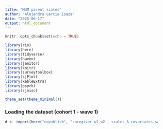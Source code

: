 ```yaml
---
title: "MdM parent scales"
author: "Alejandra Garcia Isaza"
date: "2025-06-17"
output: html_document
---
```


```r
knitr::opts_chunk$set(echo = TRUE)

library(rio)
library(here)
library(tidyverse)
library(haven)
library(janitor)
library(knitr)
library(surveytoolbox)
library(sjPlot)
library(kableExtra)
library(psych)
library(sjmisc)

theme_set(theme_minimal())
```


### Loading the dataset (cohort 1 - wave 1)
```r
d <- import(here("nopublish", "caregiver_w1_w2 - scales & covariates.sav"), setclass = "tbl_df")
```
